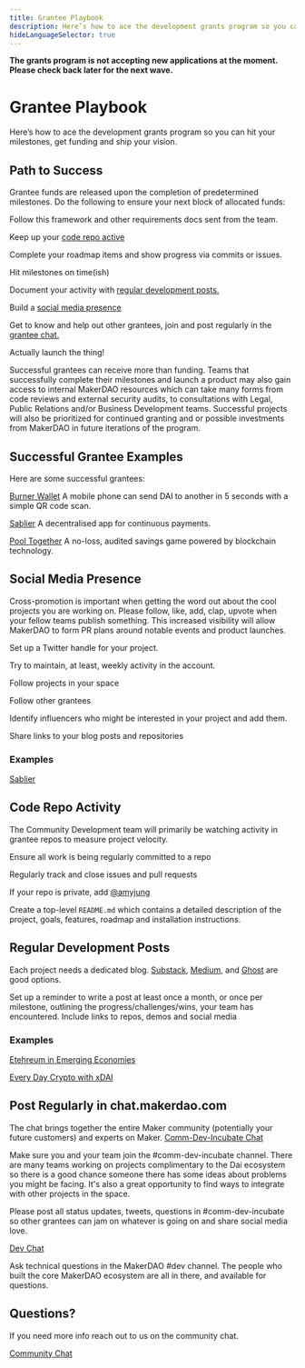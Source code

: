 ```yaml
---
title: Grantee Playbook
description: Here’s how to ace the development grants program so you can hit your milestones, get funding and ship your vision.
hideLanguageSelector: true
---
```


<StatusBanner warning>

**The grants program is not accepting new applications at the moment. Please check back later for the next wave.**

</StatusBanner>

# Grantee Playbook

Here’s how to ace the development grants program so you can hit your milestones, get funding and ship your vision.

## Path to Success



Grantee funds are released upon the completion of predetermined milestones. Do the following to ensure your next block of allocated funds:

<Checklist>

Follow this framework and other requirements docs sent from the team.

Keep up your [code repo active](/funding/development-grants/grantee-playbook#code-repo-activity)

Complete your roadmap items and show progress via commits or issues.

Hit milestones on time\(ish\)

Document your activity with [regular development posts.](/funding/development-grants/grantee-playbook#regular-dev-posts)

Build a [social media presence](/funding/development-grants/grantee-playbook#social-media-presence)

Get to know and help out other grantees, join and post regularly in the [grantee chat.](/funding/development-grants/grantee-playbook#post-regularly-in-chat-makerdao-com)

Actually launch the thing!

</Checklist>

Successful grantees can receive more than funding. Teams that successfully complete their milestones and launch a product may also gain access to internal MakerDAO resources which can take many forms from code reviews and external security audits, to consultations with Legal, Public Relations and/or Business Development teams. Successful projects will also be prioritized for continued granting and or possible investments from MakerDAO in future iterations of the program.

## Successful Grantee Examples

Here are some successful grantees:

<List>

[Burner Wallet](https://xdai.io/) A mobile phone can send DAI to another in 5 seconds with a simple QR code scan.

[Sablier](https://sablier.finance/) A decentralised app for continuous payments.

[Pool Together](https://www.pooltogether.com/) A no-loss, audited savings game powered by blockchain technology.

</List>

## Social Media Presence

Cross-promotion is important when getting the word out about the cool projects you are working on. Please follow, like, add, clap, upvote when your fellow teams publish something. This increased visibility will allow MakerDAO to form PR plans around notable events and product launches.

<Checklist>

Set up a Twitter handle for your project.

Try to maintain, at least, weekly activity in the account.

Follow projects in your space

Follow other grantees

Identify influencers who might be interested in your project and add them.

Share links to your blog posts and repositories

</Checklist>

### Examples

[Sablier](https://twitter.com/sablierhq?lang=en)

## Code Repo Activity

The Community Development team will primarily be watching activity in grantee repos to measure project velocity.

<Checklist>

Ensure all work is being regularly committed to a repo

Regularly track and close issues and pull requests

If your repo is private, add [@amyjung](https://github.com/amyjung)

Create a top-level `README.md` which contains a detailed description of the project, goals, features, roadmap and installation instructions.

</Checklist>

## Regular Development Posts

Each project needs a dedicated blog. [Substack,](https://substack.com/) [Medium,](https://www.medium.com) and [Ghost](https://ghost.org/) are good options.

Set up a reminder to write a post at least once a month, or once per milestone, outlining the progress/challenges/wins, your team has encountered. Include links to repos, demos and social media

### Examples

[Etehreum in Emerging Economies](https://medium.com/gitcoin/ethereum-in-emerging-economies-b235f8dac2f2)

[Every Day Crypto with xDAI](https://medium.com/daipos/every-day-crypto-with-xdai-a832b051a65)

## Post Regularly in chat.makerdao.com

The chat brings together the entire Maker community \(potentially your future customers\) and experts on Maker.
[Comm-Dev-Incubate Chat](https://chat.makerdao.com/group/comm-dev-incubate)

Make sure you and your team join the \#comm-dev-incubate channel. There are many teams working on projects complimentary to the Dai ecosystem so there is a good chance someone there has some ideas about problems you might be facing. It's also a great opportunity to find ways to integrate with other projects in the space.

Please post all status updates, tweets, questions in \#comm-dev-incubate so other grantees can jam on whatever is going on and share social media love.

[Dev Chat](https://chat.makerdao.com/channel/dev)

Ask technical questions in the MakerDAO \#dev channel. The people who built the core MakerDAO ecosystem are all in there, and available for questions.

## Questions?

If you need more info reach out to us on the community chat.

[Community Chat](https://chat.makerdao.com/channel/community-development)


<!--
## Apply for a Grant

Ready to submit your application for a development grant?

[Submit application](/funding/development-grants/development-grants-info)
-->
